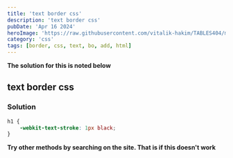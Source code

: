 ```yaml
---
title: 'text border css'
description: 'text border css'
pubDate: 'Apr 16 2024'
heroImage: 'https://raw.githubusercontent.com/vitalik-hakim/TABLES404/main/error_b/CSS.png'
category: 'css'
tags: [border, css, text, bo, add, html]
---
```


**The solution for this is noted below**

## text border css

### Solution

```css
h1 {
	-webkit-text-stroke: 1px black;
}
```

**Try other methods by searching on the site. That is if this doesn't work**

